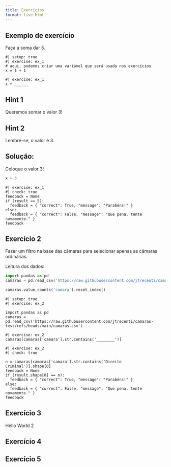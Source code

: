 ```yaml
---
title: Exercícios
format: live-html
---
```


## Exemplo de exercício

Faça a soma dar 5.

```pyodide
#| setup: true
#| exercise: ex_1
# aqui, podemos criar uma variável que será usada nos exercícios
x = 1 + 1
```

```pyodide
#| exercise: ex_1
x + ______
```

::: { .hint exercise="ex_1"}
::: { .callout-note collapse="false"}
## Hint 1

Queremos somar o valor 3!
:::
:::

::: { .hint exercise="ex_1"}
::: { .callout-note collapse="false"}
## Hint 2

Lembre-se, o valor é 3.

:::
:::

::: { .solution exercise="ex_1" }
::: { .callout-tip collapse="false"}
## Solução:

Coloque o valor 3!

```python
x + 3
```

:::
:::

```pyodide
#| exercise: ex_1
#| check: true
feedback = None
if (result == 5):
  feedback = { "correct": True, "message": "Parabéns!" }
else:
  feedback = { "correct": False, "message": "Que pena, tente novamente." }
feedback
```

## Exercício 2

Fazer um filtro na base das câmaras para selecionar apenas as câmaras ordinárias.

Leitura dos dados:

```python
import pandas as pd
camaras = pd.read_csv('https://raw.githubusercontent.com/jtrecenti/camaras-test/refs/heads/main/camaras.csv')

camaras.value_counts('camara').reset_index()
```

```pyodide
#| setup: true
#| exercise: ex_2

import pandas as pd
camaras = pd.read_csv('https://raw.githubusercontent.com/jtrecenti/camaras-test/refs/heads/main/camaras.csv')
```

```pyodide
#| exercise: ex_2
camaras[camaras['camara'].str.contains('________')]
```


```pyodide
#| exercise: ex_2
#| check: true

n = camaras[camaras['camara'].str.contains('Direito Criminal')].shape[0]
feedback = None
if (result.shape[0] == n):
  feedback = { "correct": True, "message": "Parabéns!" }
else:
  feedback = { "correct": False, "message": "Que pena, tente novamente." }
feedback
```

## Exercício 3

Hello World 2

## Exercício 4

## Exercício 5
